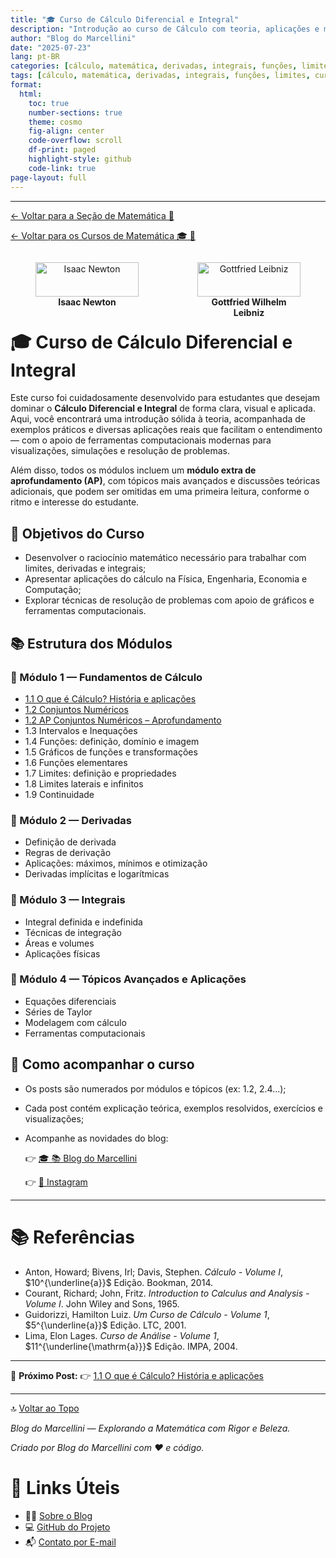 ```yaml
---
title: "🎓 Curso de Cálculo Diferencial e Integral"
description: "Introdução ao curso de Cálculo com teoria, aplicações e muitos exemplos resolvidos."
author: "Blog do Marcellini"
date: "2025-07-23"
lang: pt-BR
categories: [cálculo, matemática, derivadas, integrais, funções, limites, cursos, equações diferenciais, séries de Taylor]
tags: [cálculo, matemática, derivadas, integrais, funções, limites, cursos, equações diferenciais, séries de Taylor]
format:
  html:
    toc: true
    number-sections: true
    theme: cosmo
    fig-align: center
    code-overflow: scroll
    df-print: paged
    highlight-style: github
    code-link: true
page-layout: full
---
```

---

[← Voltar para a Seção de Matemática 🧮](../../../matematica/index.qmd)

[← Voltar para os Cursos de Matemática 🎓 🧮](../index.qmd)

<div style="display: flex; gap: 1em; justify-content: center;">
  <figure style="width: 45%; text-align: center;">
    <img src="images/500px-GodfreyKneller-IsaacNewton-1689.jpeg" alt="Isaac Newton" style="width: 100%;">
    <figcaption><strong>Isaac Newton</strong></figcaption>
  </figure>
  <figure style="width: 45%; text-align: center;">
    <img src="images/Gottfried_Wilhelm_von_Leibniz.jpeg" alt="Gottfried Leibniz" style="width: 100%;">
    <figcaption><strong>Gottfried Wilhelm Leibniz</strong></figcaption>
  </figure>
</div>

# 🎓 Curso de Cálculo Diferencial e Integral

::: {.callout-note title="🧮 Bem-vindo ao Curso de Cálculo!"}
Este curso foi cuidadosamente desenvolvido para estudantes que desejam dominar o **Cálculo Diferencial e Integral** de forma clara, visual e aplicada. Aqui, você encontrará uma introdução sólida à teoria, acompanhada de exemplos práticos e diversas aplicações reais que facilitam o entendimento — com o apoio de ferramentas computacionais modernas para visualizações, simulações e resolução de problemas.

::: {.callout-tip} 

Além disso, todos os módulos incluem um **módulo extra de aprofundamento (AP)**, com tópicos mais avançados e discussões teóricas adicionais, que podem ser omitidas em uma primeira leitura, conforme o ritmo e interesse do estudante.

:::


:::


## 📘 Objetivos do Curso

- Desenvolver o raciocínio matemático necessário para trabalhar com limites, derivadas e integrais;
- Apresentar aplicações do cálculo na Física, Engenharia, Economia e Computação;
- Explorar técnicas de resolução de problemas com apoio de gráficos e ferramentas computacionais.

## 📚 Estrutura dos Módulos

### 🔹 Módulo 1 — Fundamentos de Cálculo
- [1.1 O que é Cálculo? História e aplicações](modulo-1/1.1-introducao.qmd)
- [1.2 Conjuntos Numéricos](modulo-1/1.2-conjuntos.qmd)
- [1.2 AP Conjuntos Numéricos -- Aprofundamento](modulo-1/1.2-conjuntos-ap.qmd)
- 1.3 Intervalos e Inequações
- 1.4 Funções: definição, domínio e imagem
- 1.5 Gráficos de funções e transformações
- 1.6 Funções elementares
- 1.7 Limites: definição e propriedades
- 1.8 Limites laterais e infinitos
- 1.9 Continuidade

### 🔹 Módulo 2 — Derivadas
- Definição de derivada
- Regras de derivação
- Aplicações: máximos, mínimos e otimização
- Derivadas implícitas e logarítmicas

### 🔹 Módulo 3 — Integrais
- Integral definida e indefinida
- Técnicas de integração
- Áreas e volumes
- Aplicações físicas

### 🔹 Módulo 4 — Tópicos Avançados e Aplicações
- Equações diferenciais
- Séries de Taylor
- Modelagem com cálculo
- Ferramentas computacionais

## 🚀 Como acompanhar o curso

- Os posts são numerados por módulos e tópicos (ex: 1.2, 2.4...);
- Cada post contém explicação teórica, exemplos resolvidos, exercícios e visualizações;
- Acompanhe as novidades do blog:

  👉  [🎓 📚 Blog do Marcellini](https://blogdomarcellini.com.br)

  👉  [📸 Instagram](https://www.instagram.com/profmarcellini/)

---

# 📚 Referências

- Anton, Howard; Bivens, Irl; Davis, Stephen. *Cálculo - Volume I*, $10^{\underline{a}}$ Edição. Bookman, 2014.  
- Courant, Richard; John, Fritz. *Introduction to Calculus and Analysis - Volume I*. John Wiley and Sons, 1965.  
- Guidorizzi, Hamilton Luiz. *Um Curso de Cálculo - Volume 1*, $5^{\underline{a}}$ Edição. LTC, 2001.  
- Lima, Elon Lages. *Curso de Análise - Volume 1*, $11^{\underline{\mathrm{a}}}$ Edição. IMPA, 2004.

---

🎯 **Próximo Post:** 👉 [1.1 O que é Cálculo? História e aplicações](modulo-1/1.1-introducao.qmd)

---

🔝 [Voltar ao Topo](index.qmd)

*Blog do Marcellini — Explorando a Matemática com Rigor e Beleza.*

:::{.callout-note}
*Criado por Blog do Marcellini com ❤️ e código.*
:::

# 🔗 Links Úteis

- 🧑‍🏫 [Sobre o Blog](/posts/pessoal/sobre-o-blog.qmd)
- 💻 <a href="https://github.com/marcellini-celso/blog-marcellini-V2.git" target="_blank">GitHub do Projeto</a>
- 📬 [Contato por E-mail](mailto:prof.marcellini@gmail.com)

